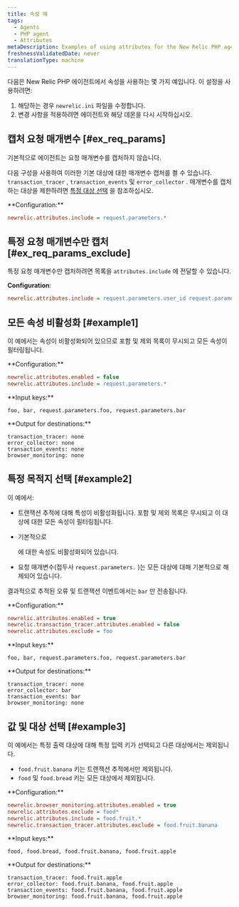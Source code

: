 ```yaml
---
title: 속성 예
tags:
  - Agents
  - PHP agent
  - Attributes
metaDescription: Examples of using attributes for the New Relic PHP agent.
freshnessValidatedDate: never
translationType: machine
---
```


다음은 New Relic PHP 에이전트에서 속성을 사용하는 몇 가지 예입니다. 이 설정을 사용하려면:

1. 해당하는 경우 `newrelic.ini` 파일을 수정합니다.
2. 변경 사항을 적용하려면 에이전트와 해당 데몬을 다시 시작하십시오.

## 캡처 요청 매개변수 [#ex_req_params]

기본적으로 에이전트는 요청 매개변수를 캡처하지 않습니다.

다음 구성을 사용하여 이러한 기본 대상에 대한 매개변수 캡처를 켤 수 있습니다. `transaction_tracer` , `transaction_events` 및 `error_collector` . 매개변수를 캡처하는 대상을 제한하려면 [특정 대상 선택](#example2) 을 참조하십시오.

<DNT>
  **Configuration:**
</DNT>

```ini
newrelic.attributes.include = request.parameters.*
```

## 특정 요청 매개변수만 캡처 [#ex_req_params_exclude]

특정 요청 매개변수만 캡처하려면 목록을 `attributes.include` 에 전달할 수 있습니다.

<DNT>**Configuration**</DNT>:

```ini
newrelic.attributes.include = request.parameters.user_id request.parameters.product_id
```

## 모든 속성 비활성화 [#example1]

이 예에서는 속성이 비활성화되어 있으므로 포함 및 제외 목록이 무시되고 모든 속성이 필터링됩니다.

<DNT>
  **Configuration:**
</DNT>

```ini
newrelic.attributes.enabled = false
newrelic.attributes.include = request.parameters.*
```

<DNT>
  **Input keys:**
</DNT>

```
foo, bar, request.parameters.foo, request.parameters.bar
```

<DNT>
  **Output for destinations:**
</DNT>

```
transaction_tracer: none
error_collector: none
transaction_events: none
browser_monitoring: none
```

## 특정 목적지 선택 [#example2]

이 예에서:

* 트랜잭션 추적에 대해 특성이 비활성화됩니다. 포함 및 제외 목록은 무시되고 이 대상에 대한 모든 속성이 필터링됩니다.

* 기본적으로

  <InlinePopover type="browser"/>

  에 대한 속성도 비활성화되어 있습니다.

* 요청 매개변수(접두사 `request.parameters.` )는 모든 대상에 대해 기본적으로 해제되어 있습니다.

결과적으로 추적된 오류 및 트랜잭션 이벤트에서는 `bar` 만 전송됩니다.

<DNT>
  **Configuration:**
</DNT>

```ini
newrelic.attributes.enabled = true
newrelic.transaction_tracer.attributes.enabled = false
newrelic.attributes.exclude = foo
```

<DNT>
  **Input keys:**
</DNT>

```
foo, bar, request.parameters.foo, request.parameters.bar
```

<DNT>
  **Output for destinations:**
</DNT>

```
transaction_tracer: none
error_collector: bar
transaction_events: bar
browser_monitoring: none
```

## 값 및 대상 선택 [#example3]

이 예에서는 특정 출력 대상에 대해 특정 입력 키가 선택되고 다른 대상에서는 제외됩니다.

* `food.fruit.banana` 키는 트랜잭션 추적에서만 제외됩니다.
* `food` 및 `food.bread` 키는 모든 대상에서 제외됩니다.

<DNT>
  **Configuration:**
</DNT>

```ini
newrelic.browser_monitoring.attributes.enabled = true
newrelic.attributes.exclude = food*
newrelic.attributes.include = food.fruit.*
newrelic.transaction_tracer.attributes.exclude = food.fruit.banana
```

<DNT>
  **Input keys:**
</DNT>

```
food, food.bread, food.fruit.banana, food.fruit.apple
```

<DNT>
  **Output for destinations:**
</DNT>

```
transaction_tracer: food.fruit.apple
error_collector: food.fruit.banana, food.fruit.apple
transaction_events: food.fruit.banana, food.fruit.apple
browser_monitoring: food.fruit.banana, food.fruit.apple
```

